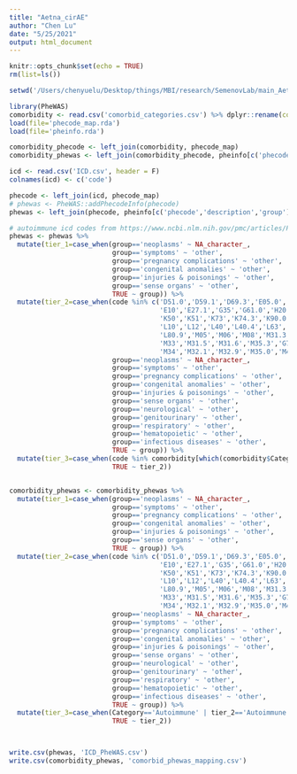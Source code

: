 ```yaml
---
title: "Aetna_cirAE"
author: "Chen Lu"
date: "5/25/2021"
output: html_document
---
```


```r
knitr::opts_chunk$set(echo = TRUE)
rm(list=ls())
```

```r
setwd('/Users/chenyuelu/Desktop/things/MBI/research/SemenovLab/main_Aetna_cirAE/')
```

```r
library(PheWAS)
comorbidity <- read.csv('comorbid_categories.csv') %>% dplyr::rename(code='Code')
load(file='phecode_map.rda')
load(file='pheinfo.rda')

comorbidity_phecode <- left_join(comorbidity, phecode_map)
comorbidity_phewas <- left_join(comorbidity_phecode, pheinfo[c('phecode','description','group')])

```

```r
icd <- read.csv('ICD.csv', header = F)
colnames(icd) <- c('code')

phecode <- left_join(icd, phecode_map)
# phewas <- PheWAS::addPhecodeInfo(phecode) 
phewas <- left_join(phecode, pheinfo[c('phecode','description','group')])
```

```r
# autoimmune icd codes from https://www.ncbi.nlm.nih.gov/pmc/articles/PMC2892249/
phewas <- phewas %>% 
  mutate(tier_1=case_when(group=='neoplasms' ~ NA_character_,
                          group=='symptoms' ~ 'other',
                          group=='pregnancy complications' ~ 'other', 
                          group=='congenital anomalies' ~ 'other', 
                          group=='injuries & poisonings' ~ 'other', 
                          group=='sense organs' ~ 'other', 
                          TRUE ~ group)) %>% 
  mutate(tier_2=case_when(code %in% c('D51.0','D59.1','D69.3','E05.0','E06.3',
                                      'E10','E27.1','G35','G61.0','H20',
                                      'K50','K51','K73','K74.3','K90.0',
                                      'L10','L12','L40','L40.4','L63',
                                      'L80.9','M05','M06','M08','M31.3',
                                      'M33','M31.5','M31.6','M35.3','G70.0',
                                      'M34','M32.1','M32.9','M35.0','M45.9') ~ 'Autoimmune',
                          group=='neoplasms' ~ NA_character_,
                          group=='symptoms' ~ 'other',
                          group=='pregnancy complications' ~ 'other', 
                          group=='congenital anomalies' ~ 'other', 
                          group=='injuries & poisonings' ~ 'other', 
                          group=='sense organs' ~ 'other', 
                          group=='neurological' ~ 'other',
                          group=='genitourinary' ~ 'other',
                          group=='respiratory' ~ 'other',
                          group=='hematopoietic' ~ 'other',
                          group=='infectious diseases' ~ 'other',
                          TRUE ~ group)) %>% 
  mutate(tier_3=case_when(code %in% comorbidity[which(comorbidity$Category=='Autoimmune'),]$code | tier_2=='Autoimmune'~ 'Autoimmune',
                          TRUE ~ tier_2))


comorbidity_phewas <- comorbidity_phewas %>% 
  mutate(tier_1=case_when(group=='neoplasms' ~ NA_character_,
                          group=='symptoms' ~ 'other',
                          group=='pregnancy complications' ~ 'other', 
                          group=='congenital anomalies' ~ 'other', 
                          group=='injuries & poisonings' ~ 'other', 
                          group=='sense organs' ~ 'other', 
                          TRUE ~ group)) %>% 
  mutate(tier_2=case_when(code %in% c('D51.0','D59.1','D69.3','E05.0','E06.3',
                                      'E10','E27.1','G35','G61.0','H20',
                                      'K50','K51','K73','K74.3','K90.0',
                                      'L10','L12','L40','L40.4','L63',
                                      'L80.9','M05','M06','M08','M31.3',
                                      'M33','M31.5','M31.6','M35.3','G70.0',
                                      'M34','M32.1','M32.9','M35.0','M45.9') ~ 'Autoimmune',
                          group=='neoplasms' ~ NA_character_,
                          group=='symptoms' ~ 'other',
                          group=='pregnancy complications' ~ 'other', 
                          group=='congenital anomalies' ~ 'other', 
                          group=='injuries & poisonings' ~ 'other', 
                          group=='sense organs' ~ 'other', 
                          group=='neurological' ~ 'other',
                          group=='genitourinary' ~ 'other',
                          group=='respiratory' ~ 'other',
                          group=='hematopoietic' ~ 'other',
                          group=='infectious diseases' ~ 'other',
                          TRUE ~ group)) %>% 
  mutate(tier_3=case_when(Category=='Autoimmune' | tier_2=='Autoimmune'~ 'Autoimmune',
                          TRUE ~ tier_2))



write.csv(phewas, 'ICD_PheWAS.csv')
write.csv(comorbidity_phewas, 'comorbid_phewas_mapping.csv')

```

